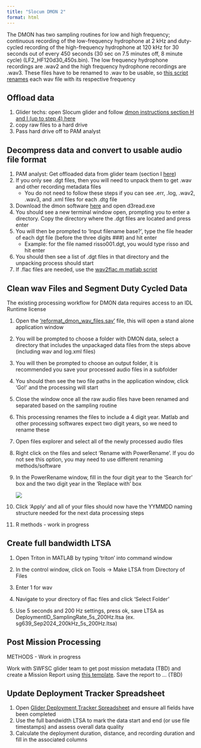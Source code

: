 ```yaml
---
title: "Slocum DMON 2"
format: html
---
```


The DMON has two sampling routines for low and high frequency; continuous recording of the low-frequency hydrophone at 2 kHz and duty-cycled recording of the high-frequency hydrophone at 120 kHz for 30 seconds out of every 450 seconds (30 sec on 7.5 minutes off, 8 minute cycle) (LF2_HF120d30_450s.bin). The low frequency hydrophone recordings are .wav2 and the high frequency hydrophone recordings are .wav3. These files have to be renamed to .wav to be usable, so [this script renames](https://github.com/Kourtney-Burger/myUtils/blob/77801f13f5a1100f3f51da347511f6c92fc44eb7/R/dmonAudioRenamer.R) each wav file with its respective frequency

## Offload data

1.  Glider techs: open Slocum glider and follow [dmon instructions section H and I (up to step 4) here](https://drive.google.com/file/d/1B0qPXvF9vondThmoCeFgc_b4TiKmtLQX/view?usp=drive_link) 
2.  copy raw files to a hard drive
3.  Pass hard drive off to PAM analyst 

## Decompress data and convert to usable audio file format

1.  PAM analyst: Get offloaded data from glider team (section I [here](https://drive.google.com/file/d/1B0qPXvF9vondThmoCeFgc_b4TiKmtLQX/view?usp=drive_link))
2.  If you only see .dgt files, then you will need to unpack them to get .wav and other recording metadata files 
    -   You do not need to follow these steps if you can see .err, .log, .wav2, .wav3, and .xml files for each .dtg file
3.  Download the dmon software [here](https://drive.google.com/drive/folders/1DONtp-OHFmMK2MItj9Q-IKVeBQikeh8Q?usp=drive_link) and open d3read.exe
4.  You should see a new terminal window open, prompting you to enter a directory. Copy the directory where the .dgt files are located and press enter
5.  You will then be prompted to ‘Input filename base?’, type the file header of each dgt file (before the three digits ###) and hit enter
    -   Example: for the file named risso001.dgt, you would type risso and hit enter
6.  You should then see a list of .dgt files in that directory and the unpacking process should start
7.  If .flac files are needed, use the [wav2flac.m matlab script](https://github.com/sfregosi/myUtils/blob/main/wav2flac.m) 

## Clean wav Files and Segment Duty Cycled Data

::: callout-important
The existing processing workflow for DMON data requires access to an IDL Runtime license
:::

1.  Open the ['reformat_dmon_wav_files.sav'](https://drive.google.com/file/d/1Sp73IcyAJeqLWnSKJ6SJGyMcFsoFN0Iy/view?usp=drive_link) file, this will open a stand alone application window

2.  You will be prompted to choose a folder with DMON data, select a directory that includes the unpackaged data files from the steps above (including wav and log.xml files)

3.  You will then be prompted to choose an output folder, it is recommended you save your processed audio files in a subfolder

4.  You should then see the two file paths in the application window, click 'Go!' and the processing will start

5.  Close the window once all the raw audio files have been renamed and separated based on the sampling routine

6.  This processing renames the files to include a 4 digit year. Matlab and other processing softwares expect two digit years, so we need to rename these

7.  Open files explorer and select all of the newly processed audio files

8.  Right click on the files and select 'Rename with PowerRename'. If you do not see this option, you may need to use different renaming methods/software

9.  In the PowerRename window, fill in the four digit year to the 'Search for' box and the two digit year in the 'Replace with' box

    ![](images/clipboard-3898691826.png)

10. Click 'Apply' and all of your files should now have the YYMMDD naming structure needed for the next data processing steps

11. R methods - work in progress

## Create full bandwidth LTSA

1.  Open Triton in MATLAB by typing ‘triton’ into command window

2.  In the control window, click on Tools -\> Make LTSA from Directory of Files 

3.  Enter 1 for wav

4.  Navigate to your directory of flac files and click ‘Select Folder’

5.  Use 5 seconds and 200 Hz settings, press ok, save LTSA as DeploymentID_SamplingRate_5s_200Hz.ltsa (ex. sg639_Sep2024_200kHz_5s_200Hz.ltsa)

## Post Mission Processing

METHODS - Work in progress

Work with SWFSC glider team to get post mission metadata (TBD) and create a Mission Report using [this template](https://docs.google.com/document/d/1n_gStQKpFswIsa8mMzGJQ2-xDK0fJE_6092rQl4_PAo/edit?usp=sharing). Save the report to ... (TBD)

## Update Deployment Tracker Spreadsheet

1.  Open [Glider Deployment Tracker Spreadsheet](https://docs.google.com/spreadsheets/d/1MzLF2bmLcWy9u6glj3hu6Q1DINr5-NeJPCuBQgy-LZU/edit?gid=0#gid=0) and ensure all fields have been completed
2.  Use the full bandwidth LTSA to mark the data start and end (or use file timestamps) and assess overall data quality 
3.  Calculate the deployment duration, distance, and recording duration and fill in the associated columns

